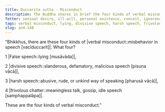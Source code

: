 ```yaml
---
title: Duccarita sutta - Misconduct
description: The Buddha shares in brief the four kinds of verbal misconduct - 1) lying, 2) divisive speech, 3) harsh speech, and 4) frivolous chatter.
fetter: sensual desire, ill-will, personal existence, conceit, ignorance
tags: verbal misconduct, lying, divisive speech, harsh speech, frivolous chatter, speech, communication, an, an4
slug: an4.148
---
```


"Bhikkhus, there are these four kinds of |verbal misconduct::misbehavior in speech [vacīduccarit]|. What four?

1 |False speech::lying [musāvāda]|,

2 |divisive speech::slanderous, defamatory, malicious speech [pisuṇa vācā]|,

3 |harsh speech::abusive, rude, or unkind way of speaking [pharusā vācā]|,

4 |frivolous chatter::meaningless talk, gossip, idle speech [samphappalāpa]|.

These are the four kinds of verbal misconduct."